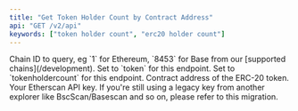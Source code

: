 ```yaml
---
title: "Get Token Holder Count by Contract Address"
api: "GET /v2/api"
keywords: ["token holder count", "erc20 holder count"]
---
```



<CreditChip description="Returns a simple count of ERC20 token holders" pro={true} />

  <ParamField query="chainid" type="string" initialValue="1">
    Chain ID to query, eg `1` for Ethereum, `8453` for Base from our [supported chains](/development).
  </ParamField>
  <ParamField query="module" type="string" initialValue="token">
    Set to `token` for this endpoint.
  </ParamField>
  <ParamField query="action" type="string" initialValue="tokenholdercount">
    Set to `tokenholdercount` for this endpoint.
  </ParamField>
  <ParamField query="contractaddress" type="string" initialValue="0xaaaebe6fe48e54f431b0c390cfaf0b017d09d42d">
    Contract address of the ERC-20 token.
  </ParamField>
  <ParamField query="apikey" type="string">
    Your Etherscan API key. If you're still using a legacy key from another explorer like BscScan/Basescan and so on, please refer to this migration.
  </ParamField>
